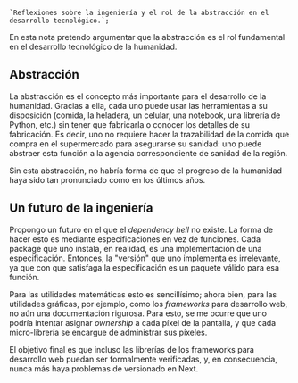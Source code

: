     `Reflexiones sobre la ingeniería y el rol de la abstracción en el desarrollo tecnológico.`;

En esta nota pretendo argumentar que la abstracción es el rol fundamental en el desarrollo tecnológico de la humanidad.

## Abstracción

La abstracción es el concepto más importante para el desarrollo de la humanidad. Gracias a ella, cada uno puede usar las herramientas a su disposición (comida, la heladera, un celular, una notebook, una librería de Python, etc.) sin tener que fabricarla o conocer los detalles de su fabricación. Es decir, uno no requiere hacer la trazabilidad de la comida que compra en el supermercado para asegurarse su sanidad: uno puede abstraer esta función a la agencia correspondiente de sanidad de la región.

Sin esta abstracción, no habría forma de que el progreso de la humanidad haya sido tan pronunciado como en los últimos años.

## Un futuro de la ingeniería

Propongo un futuro en el que el _dependency hell_ no existe. La forma de hacer esto es mediante especificaciones en vez de funciones. Cada package que uno instala, en realidad, es una implementación de una especificación. Entonces, la "versión" que uno implementa es irrelevante, ya que con que satisfaga la especificación es un paquete válido para esa función.

Para las utilidades matemáticas esto es sencillísimo; ahora bien, para las utilidades gráficas, por ejemplo, como los _frameworks_ para desarrollo web, no aún una documentación rigurosa. Para esto, se me ocurre que uno podría intentar asignar _ownership_ a cada píxel de la pantalla, y que cada micro-librería se encargue de administrar sus píxeles. 

El objetivo final es que incluso las librerías de los frameworks para desarrollo web puedan ser formalmente verificadas, y, en consecuencia, nunca más haya problemas de versionado en Next.